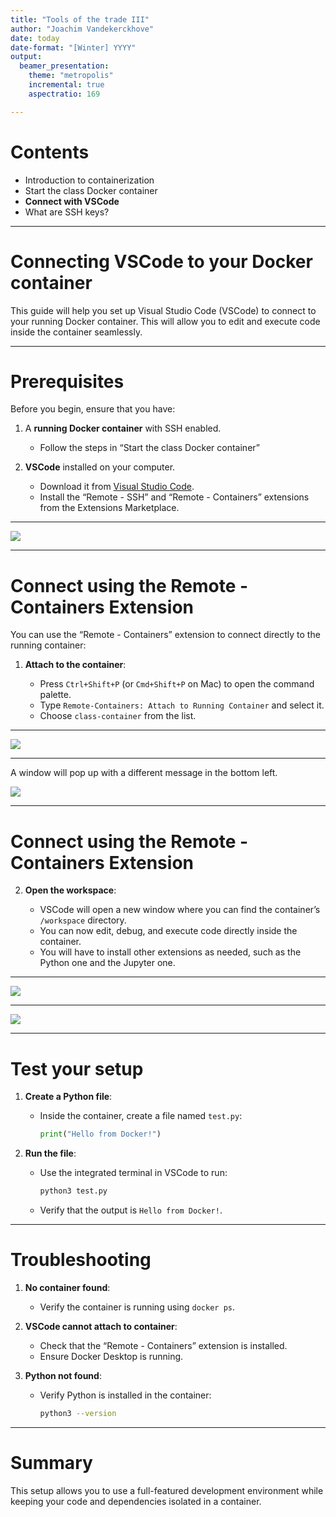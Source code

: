 ```yaml
---
title: "Tools of the trade III"
author: "Joachim Vandekerckhove"
date: today
date-format: "[Winter] YYYY"
output:
  beamer_presentation:
    theme: "metropolis"
    incremental: true
    aspectratio: 169

---
```


# Contents

- Introduction to containerization
- Start the class Docker container
- **Connect with VSCode**
- What are SSH keys?

---


# Connecting VSCode to your Docker container

This guide will help you set up Visual Studio Code (VSCode) to connect to your running Docker container. This will allow you to edit and execute code inside the container seamlessly.

---

# Prerequisites

Before you begin, ensure that you have:

1. A **running Docker container** with SSH enabled.

   - Follow the steps in "Start the class Docker container"

2. **VSCode** installed on your computer.

   - Download it from [Visual Studio Code](https://code.visualstudio.com/).
   - Install the "Remote - SSH" and "Remote - Containers" extensions from the Extensions Marketplace.

---

![](../../img/vscode-1.png)

---

# Connect using the Remote - Containers Extension

You can use the "Remote - Containers" extension to connect directly to the running container:

1. **Attach to the container**:

   - Press `Ctrl+Shift+P` (or `Cmd+Shift+P` on Mac) to open the command palette.
   - Type `Remote-Containers: Attach to Running Container` and select it.
   - Choose `class-container` from the list.

---

![](../../img/vscode-2.png)

---

A window will pop up with a different message in the bottom left.

![](../../img/vscode-3.png)

---

# Connect using the Remote - Containers Extension

2. **Open the workspace**:

   - VSCode will open a new window where you can find the container's `/workspace` directory.
   - You can now edit, debug, and execute code directly inside the container.
   - You will have to install other extensions as needed, such as the Python one and the Jupyter one.

---

![](../../img/vscode-4.png)

---

![](../../img/vscode-5.png)

---

# Test your setup

1. **Create a Python file**:

   - Inside the container, create a file named `test.py`:

     ```python
     print("Hello from Docker!")
     ```

2. **Run the file**:

   - Use the integrated terminal in VSCode to run:

     ```bash
     python3 test.py
     ```
   - Verify that the output is `Hello from Docker!`.

---

# Troubleshooting

1. **No container found**:

   - Verify the container is running using `docker ps`.

2. **VSCode cannot attach to container**:

   - Check that the "Remote - Containers" extension is installed.
   - Ensure Docker Desktop is running.

3. **Python not found**:

   - Verify Python is installed in the container:

     ```bash
     python3 --version
     ```

---

# Summary

This setup allows you to use a full-featured development environment while keeping your code and dependencies isolated in a container.


